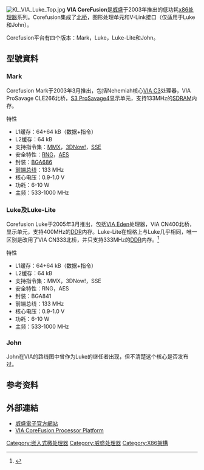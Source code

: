 [[Image:KL_VIA_Luke_Top.jpg|right]]
'''VIA CoreFusion'''是[[威盛|威盛]]于2003年推出的低功耗[[x86|x86]][[中央处理器|处理器]]系列。Corefusion集成了[[北桥|北桥]]，图形处理单元和V-Link接口（仅适用于Luke和John）。

Corefusion平台有四个版本：Mark，Luke，Luke-Lite和John。

== 型號資料 ==
=== Mark ===
Corefusion Mark于2003年3月推出，包括Nehemiah核心[[VIA_C3|VIA C3]]处理器，VIA ProSavage CLE266北桥，[[S3_Savage|S3 ProSavage4]]显示单元，支持133MHz的[[SDRAM|SDRAM]]内存。

;特性
* L1缓存：64+64 kB（数据+指令）
* L2缓存：64 kB
* 支持指令集：[[MMX|MMX]]，[[3DNow!|3DNow!]]，[[SSE|SSE]]
* 安全特性：[[随机数生成|RNG]]，[[高级加密标准|AES]]
* 封装：[[球柵陣列封裝|BGA686]]
* [[前端总线|前端总线]]：133 MHz
* 核心电压：0.9-1.0 V
* 功耗：6-10 W
* 主频：533-1000 MHz

===Luke及Luke-Lite===
Corefusion Luke于2005年3月推出，包括[[VIA_Eden|VIA Eden]]处理器，VIA CN400北桥，{{tsl|en|S3_Chrome||S3 Unichrome Pro}}显示单元，支持400MHz的[[DDR_SDRAM|DDR]]内存。Luke-Lite在规格上与Luke几乎相同，唯一区别是改用了VIA CN333北桥，并只支持333MHz的[[雙倍資料傳輸率|DDR]]内存。<ref>{{cite web |title=VIA Advances CoreFusion™ Architecture with Launch of ‘Luke’ at Embedded Systems Conference 2005 |url=https://www.viatech.com/en/2005/03/via-advances-corefusion-architecture-with-launch-of-luke-at-embedded-systems-conference-2005/ |website=VIA Technologies, Inc. |date=2005-03-08 |access-date=2021-05-02 |archive-date=2021-05-04 |archive-url=https://web.archive.org/web/20210504000854/https://www.viatech.com/en/2005/03/via-advances-corefusion-architecture-with-launch-of-luke-at-embedded-systems-conference-2005/ }}</ref>

;特性
* L1缓存：64+64 kB（数据+指令）
* L2缓存：64 kB
* 支持指令集：MMX，3DNow!，SSE
* 安全特性：RNG，AES
* 封装：BGA841
* 前端总线：133 MHz
* 核心电压：0.9-1.0 V
* 功耗：6-10 W
* 主频：533-1000 MHz

=== John ===
John在VIA的路线图中曾作为Luke的继任者出现，但不清楚这个核心是否发布过。

==参考资料==
{{refs}}

== 外部連結 ==
* [https://web.archive.org/web/20100619040426/http://www.viatech.com.tw/ 威盛電子官方網站]
* [https://www.webcitation.org/66Xz1Y3IO?url=http://www.via.com.tw/en/products/processors/corefusion/ VIA CoreFusion Processor Platform]

{{VIA}}

[[Category:嵌入式微处理器|Category:嵌入式微处理器]]
[[Category:威盛处理器|Category:威盛处理器]]
[[Category:X86架構|Category:X86架構]]